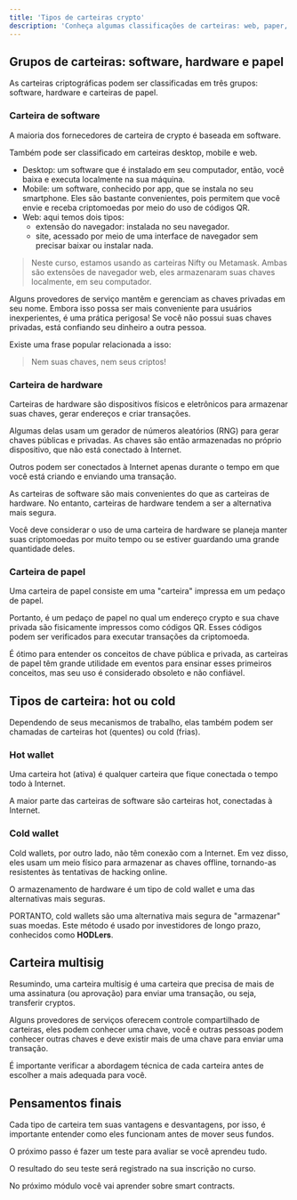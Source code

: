```yaml
---
title: 'Tipos de carteiras crypto'
description: 'Conheça algumas classificações de carteiras: web, paper, hard, hot, cold, multisig'
---
```


## Grupos de carteiras: software, hardware e papel

As carteiras criptográficas podem ser classificadas em três grupos: software, hardware e carteiras de papel.

### Carteira de software

A maioria dos fornecedores de carteira de crypto é baseada em software.

Também pode ser classificado em carteiras desktop, mobile e web.

- Desktop: um software que é instalado em seu computador,
  então, você baixa e executa localmente na sua máquina.
- Mobile: um software, conhecido por app, que se instala no seu smartphone.
  Eles são bastante convenientes, pois permitem que você envie e receba criptomoedas por meio do uso de códigos QR.
- Web: aqui temos dois tipos:
  - extensão do navegador: instalada no seu navegador.
  - site, acessado por meio de uma interface de navegador sem precisar baixar ou instalar nada.

> Neste curso, estamos usando as carteiras Nifty ou Metamask.
> Ambas são extensões de navegador web,
> eles armazenaram suas chaves localmente, em seu computador.

Alguns provedores de serviço mantêm e gerenciam as chaves privadas em seu nome.
Embora isso possa ser mais conveniente para usuários inexperientes, é uma prática perigosa!
Se você não possui suas chaves privadas, está confiando seu dinheiro a outra pessoa.

Existe uma frase popular relacionada a isso:

> Nem suas chaves, nem seus criptos!

### Carteira de hardware

Carteiras de hardware são dispositivos físicos e eletrônicos para armazenar suas chaves, gerar endereços e criar transações.

Algumas delas usam um gerador de números aleatórios (RNG) para gerar chaves públicas e privadas.
As chaves são então armazenadas no próprio dispositivo, que não está conectado à Internet.

Outros podem ser conectados à Internet apenas durante o tempo em que você está criando e enviando uma transação.

As carteiras de software são mais convenientes do que as carteiras de hardware.
No entanto, carteiras de hardware tendem a ser a alternativa mais segura.

Você deve considerar o uso de uma carteira de hardware
se planeja manter suas criptomoedas por muito tempo
ou se estiver guardando uma grande quantidade deles.

### Carteira de papel

Uma carteira de papel consiste em uma "carteira" impressa em um pedaço de papel.

Portanto, é um pedaço de papel no qual um endereço crypto e
sua chave privada são fisicamente impressos como códigos QR.
Esses códigos podem ser verificados para executar transações da criptomoeda.

É ótimo para entender os conceitos de chave pública e privada,
as carteiras de papel têm grande utilidade em eventos para ensinar esses primeiros conceitos,
mas seu uso é considerado obsoleto e não confiável.

## Tipos de carteira: hot ou cold

Dependendo de seus mecanismos de trabalho, elas também podem ser chamadas de carteiras hot (quentes) ou cold (frias).

### Hot wallet

Uma carteira hot (ativa) é qualquer carteira que fique conectada o tempo todo à Internet.

A maior parte das carteiras de software são carteiras hot, conectadas à Internet.

### Cold wallet

Cold wallets, por outro lado, não têm conexão com a Internet.
Em vez disso, eles usam um meio físico para armazenar as chaves offline,
tornando-as resistentes às tentativas de hacking online.

O armazenamento de hardware é um tipo de cold wallet e uma das alternativas mais seguras.

PORTANTO, cold wallets são uma alternativa mais segura de "armazenar" suas moedas.
Este método é usado por investidores de longo prazo, conhecidos como **HODLers**.

## Carteira multisig

Resumindo, uma carteira multisig é uma carteira que precisa de mais de uma assinatura (ou aprovação)
para enviar uma transação, ou seja, transferir cryptos.

Alguns provedores de serviços oferecem controle compartilhado de carteiras,
eles podem conhecer uma chave, você e outras pessoas podem conhecer outras chaves
e deve existir mais de uma chave para enviar uma transação.

É importante verificar a abordagem técnica de cada carteira antes de escolher a mais adequada para você.

## Pensamentos finais

Cada tipo de carteira tem suas vantagens e desvantagens,
por isso, é importante entender como eles funcionam antes de mover seus fundos.

O próximo passo é fazer um teste para avaliar se você aprendeu tudo.

O resultado do seu teste será registrado na sua inscrição no curso.

No próximo módulo você vai aprender sobre smart contracts.
